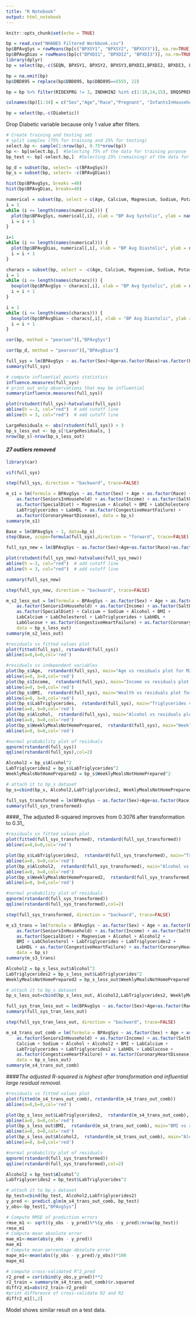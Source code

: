 ---
title: "R Notebook"
output: html_notebook
---

```{r setup, include=FALSE}
knitr::opts_chunk$set(echo = TRUE)
```

```{r load-data, eval=TRUE}
bp = read.csv("NHANES Filtered Workbook.csv")
bp$BPAvgSys = rowMeans(bp[c("BPXSY1", "BPXSY2", "BPXSY3")], na.rm=TRUE)
bp$BPAvgDias = rowMeans(bp[c("BPXDI1", "BPXDI2", "BPXDI3")], na.rm=TRUE)
library(dplyr)
bp = select(bp,-c(SEQN, BPXSY1, BPXSY2, BPXSY3,BPXDI1,BPXDI2, BPXDI3, LBXIN, LBDINSI, LBDLDL, DIQ050, URXPREG,IND235))
```

```{r}
bp = na.omit(bp)
bp$DBD895 = replace(bp$DBD895, bp$DBD895==5555, 22)
```

```{r}
bp = bp %>% filter(RIDEXPRG != 3, INDHHIN2 %in% c(1:10,14,15), DRQSPREP != 9, DRQSDIET != 9, !ALQ130 %in% c(777,999), !DIQ010 %in% c(7,9), !DIQ160 %in% c(7,9), !DBD895 %in% c(7777,9999), !DPQ030 %in% c(7,9), !MCQ080 %in% c(7,9), !MCQ160B %in% c(7,9), !MCQ160C %in% c(7,9), !MCQ160F %in% c(7,9), !PAD680 %in% c(7777,9999), !SMQ020 %in% c(7,9))
```

```{r}
colnames(bp)[1:34] = c("Sex","Age","Race","Pregnant", "InfantsInHousehold", "ChildrenInHousehold", "SeniorsInHousehold", "Income", "SaltUsed", "SpecialDiet", "Calcium","Magnesium","Sodium","Potassium","Alcohol", "Weight","BMI", "Waist", "LabCalcium", "LabCholesterol", "LabTriglycerides", "LabHDL", "LabGlucose", "DailyAlcoholicDrinks", "Diabetic","Prediabetic", "WeeklyMealsNotHomePrepared", "HighBP", "Overweight", "CongestiveHeartFailure", "CoronaryHeartDisease", "Stroke", "SedentaryMins", "SmokedCigarettes")

```

```{r}
bp = select(bp,-c(Diabetic))
```
Drop Diabetic variable because only 1 value after filters.

```{r}
# Create training and testing set
# split samples (75% for training and 25% for testing)
select.bp <- sample(1:nrow(bp), 0.75*nrow(bp))
bp <- bp[select.bp,]  #Selecting 75% of the data for training purpose
bp_test <- bp[-select.bp,]  #Selecting 25% (remaining) of the data for testing purpose
```


```{r}
bp_d = subset(bp, select= -c(BPAvgSys))
bp_s = subset(bp, select= -c(BPAvgDias))
```

```{r}
hist(bp$BPAvgSys, breaks =40)
hist(bp$BPAvgDias, breaks=40)
```


```{r}
numerical = subset(bp, select = c(Age, Calcium, Magnesium, Sodium, Potassium, Alcohol, Weight, BMI, Waist, LabCalcium, LabCholesterol, LabTriglycerides, LabHDL, LabGlucose, DailyAlcoholicDrinks, WeeklyMealsNotHomePrepared, SedentaryMins))
i = 1
while (i <= length(names(numerical))) {
  plot(bp$BPAvgSys, numerical[,i], xlab = "BP Avg Systolic", ylab = names(numerical)[i])
  i = i + 1
}
```

```{r}

i=1
while (i <= length(names(numerical))) {
  plot(bp$BPAvgDias, numerical[,i], xlab = "BP Avg Diastolic", ylab = names(numerical)[i])
  i = i + 1
}

```

```{r}
characs = subset(bp, select = -c(Age, Calcium, Magnesium, Sodium, Potassium, Alcohol, Weight, BMI, Waist, LabCalcium, LabCholesterol, LabTriglycerides, LabHDL, LabGlucose, DailyAlcoholicDrinks, WeeklyMealsNotHomePrepared, SedentaryMins, BPAvgSys, BPAvgDias))
i = 1
while (i <= length(names(characs))) {
  boxplot(bp$BPAvgSys ~ characs[,i], xlab = "BP Avg Systolic", ylab = names(characs)[i])
  i = i + 1
}
```

```{r}
i = 1
while (i <= length(names(characs))) {
  boxplot(bp$BPAvgDias ~ characs[,i], xlab = "BP Avg Diastolic", ylab = names(characs)[i])
  i = i + 1
}
```

```{r}
cor(bp, method = "pearson")[,"BPAvgSys"]
```

```{r}
cor(bp_d, method = "pearson")[,"BPAvgDias"]
```

```{r}
full_sys = lm(BPAvgSys ~ as.factor(Sex)+Age+as.factor(Race)+as.factor(Pregnant)+as.factor(InfantsInHousehold)+as.factor(ChildrenInHousehold)+as.factor(SeniorsInHousehold)+as.factor(Income)+as.factor(SaltUsed)+as.factor(SpecialDiet)+Calcium+Magnesium+Sodium+ Potassium + Alcohol + BMI + Waist + LabCalcium + LabCholesterol + LabTriglycerides + LabHDL + LabGlucose + DailyAlcoholicDrinks + as.factor(Prediabetic) + WeeklyMealsNotHomePrepared + as.factor(HighBP) + as.factor(Overweight) + as.factor(CongestiveHeartFailure)+as.factor(CoronaryHeartDisease)+as.factor(Stroke)+SedentaryMins + as.factor(SmokedCigarettes), data=bp_s)
summary(full_sys)
```

```{r influencial, eval=TRUE}
# compute influential points statistics
influence.measures(full_sys)
# print out only observations that may be influential 
summary(influence.measures(full_sys))

plot(rstudent(full_sys)~hatvalues(full_sys))
abline(h =-3, col="red")  # add cutoff line
abline(h = 3, col="red")  # add cutoff line

LargeResiduals <- abs(rstudent(full_sys)) > 3
bp_s_less_out <- bp_s[!LargeResiduals, ]
nrow(bp_s)-nrow(bp_s_less_out)
```
#### _27 outliers removed_


```{r}
library(car)
```
```{r}
vif(full_sys)
```

```{r}
step(full_sys, direction = "backward", trace=FALSE)
```

```{r}
m_s1 = lm(formula = BPAvgSys ~ as.factor(Sex) + Age + as.factor(Race) + 
    as.factor(SeniorsInHousehold) + as.factor(Income) + as.factor(SaltUsed) + 
    as.factor(SpecialDiet) + Magnesium + Alcohol + BMI + LabCholesterol + 
    LabTriglycerides + LabHDL + as.factor(CongestiveHeartFailure) + 
    as.factor(CoronaryHeartDisease), data = bp_s)
summary(m_s1)
```

```{r}
Base = lm(BPAvgSys ~ 1, data=bp_s)
step(Base, scope=formula(full_sys),direction = "forward", trace=FALSE)
```


```{r influencial removed model, eval=TRUE}
full_sys_new = lm(BPAvgSys ~ as.factor(Sex)+Age+as.factor(Race)+as.factor(Pregnant)+as.factor(InfantsInHousehold)+as.factor(ChildrenInHousehold)+as.factor(SeniorsInHousehold)+as.factor(Income)+as.factor(SaltUsed)+as.factor(SpecialDiet)+Calcium+Magnesium+Sodium+ Potassium + Alcohol + BMI + Waist + LabCalcium + LabCholesterol + LabTriglycerides + LabHDL + LabGlucose + DailyAlcoholicDrinks + as.factor(Prediabetic) + WeeklyMealsNotHomePrepared + as.factor(HighBP) + as.factor(Overweight) + as.factor(CongestiveHeartFailure)+as.factor(CoronaryHeartDisease)+as.factor(Stroke)+SedentaryMins + as.factor(SmokedCigarettes), data=bp_s_less_out)

plot(rstudent(full_sys_new)~hatvalues(full_sys_new))
abline(h =-3, col="red")  # add cutoff line
abline(h = 3, col="red")  # add cutoff line
```

```{r summary full_sys_new, eval=TRUE}
summary(full_sys_new)
```

```{r stepwise influencial removed , eval=TRUE}
step(full_sys_new, direction = "backward", trace=FALSE)
```

```{r stepwise influencial removed model, eval=TRUE}
m_s2_less_out = lm(formula = BPAvgSys ~ as.factor(Sex) + Age + as.factor(Race) + 
    as.factor(SeniorsInHousehold) + as.factor(Income) + as.factor(SaltUsed) + 
    as.factor(SpecialDiet) + Calcium + Sodium + Alcohol + BMI + 
    LabCalcium + LabCholesterol + LabTriglycerides + LabHDL + 
    LabGlucose + as.factor(CongestiveHeartFailure) + as.factor(CoronaryHeartDisease), 
    data = bp_s_less_out)
summary(m_s2_less_out)
```
```{r residual-assumptions, eval=TRUE}
#residuals vs fitted values plot
plot(fitted(full_sys), rstandard(full_sys))
abline(a=0,b=0,col='red')

#residuals vs independent variables
plot(bp_s$Age,  rstandard(full_sys), main="Age vs residuals plot for M2")
abline(a=0, b=0,col='red')
plot(bp_s$Income,  rstandard(full_sys), main="Income vs residuals plot for M2")
abline(a=0, b=0,col='red')
plot(bp_s$BMI,  rstandard(full_sys), main="Wealth vs residuals plot for M2")
abline(a=0, b=0,col='red')
plot(bp_s$LabTriglycerides,  rstandard(full_sys), main="Triglycerides vs residuals plot for M2")
abline(a=0, b=0,col='red')
plot(bp_s$Alcohol,  rstandard(full_sys), main="Alcohol vs residuals plot for M2")
abline(a=0, b=0,col='red')
plot(bp_s$WeeklyMealsNotHomePrepared,  rstandard(full_sys), main="WeeklyMealsNotHomePrepared vs residuals plot for M2")
abline(a=0, b=0,col='red')

#normal probability plot of residuals
qqnorm(rstandard(full_sys))
qqline(rstandard(full_sys),col=2)
```

```{r squared model, eval=TRUE}

Alcohol2 = bp_s$Alcohol^2
LabTriglycerides2 = bp_s$LabTriglycerides^2
WeeklyMealsNotHomePrepared2 = bp_s$WeeklyMealsNotHomePrepared^2

# attach it to bp_s dataset
bp_s=cbind(bp_s, Alcohol2,LabTriglycerides2, WeeklyMealsNotHomePrepared2)

full_sys_transformed = lm(BPAvgSys ~ as.factor(Sex)+Age+as.factor(Race)+as.factor(Pregnant)+as.factor(InfantsInHousehold)+as.factor(ChildrenInHousehold)+as.factor(SeniorsInHousehold)+as.factor(Income)+as.factor(SaltUsed)+as.factor(SpecialDiet)+Calcium+Magnesium+Sodium+ Potassium + Alcohol + Alcohol2 + BMI + Waist + LabCalcium + LabCholesterol + LabTriglycerides+ LabTriglycerides2 + LabHDL + LabGlucose + DailyAlcoholicDrinks + as.factor(Prediabetic) + WeeklyMealsNotHomePrepared + WeeklyMealsNotHomePrepared2 + as.factor(HighBP) + as.factor(Overweight) + as.factor(CongestiveHeartFailure)+as.factor(CoronaryHeartDisease)+as.factor(Stroke)+SedentaryMins + as.factor(SmokedCigarettes), data=bp_s)
summary(full_sys_transformed)
```
####_ The adjusted R-squared improves from 0.3076 after transformation to 0.31_

```{r residual-assumptions after transform, eval=TRUE}
#residuals vs fitted values plot
plot(fitted(full_sys_transformed), rstandard(full_sys_transformed))
abline(a=0,b=0,col='red')

plot(bp_s$LabTriglycerides2,  rstandard(full_sys_transformed), main="Triglycerides vs residuals plot for M2")
abline(a=0, b=0,col='red')
plot(bp_s$Alcohol2,  rstandard(full_sys_transformed), main="Alcohol vs residuals plot for M2")
abline(a=0, b=0,col='red')
plot(bp_s$WeeklyMealsNotHomePrepared2,  rstandard(full_sys_transformed), main="WeeklyMealsNotHomePrepared vs residuals plot for M2")
abline(a=0, b=0,col='red')

#normal probability plot of residuals
qqnorm(rstandard(full_sys_transformed))
qqline(rstandard(full_sys_transformed),col=2)
```
```{r stepwise transformed , eval=TRUE}
step(full_sys_transformed, direction = "backward", trace=FALSE)
```

```{r stepwise squared model, eval=TRUE}
m_s3_trans = lm(formula = BPAvgSys ~ as.factor(Sex) + Age + as.factor(Race) + 
    as.factor(SeniorsInHousehold) + as.factor(Income) + as.factor(SaltUsed) + 
    as.factor(SpecialDiet) + Magnesium + Alcohol + Alcohol2 + 
    BMI + LabCholesterol + LabTriglycerides + LabTriglycerides2 + 
    LabHDL + as.factor(CongestiveHeartFailure) + as.factor(CoronaryHeartDisease), 
    data = bp_s)
summary(m_s3_trans)
```

```{r transformed and less residual, eval=TRUE}
Alcohol2 = bp_s_less_out$Alcohol^2
LabTriglycerides2 = bp_s_less_out$LabTriglycerides^2
WeeklyMealsNotHomePrepared2 = bp_s_less_out$WeeklyMealsNotHomePrepared^2

# attach it to bp_s dataset
bp_s_less_out=cbind(bp_s_less_out, Alcohol2,LabTriglycerides2, WeeklyMealsNotHomePrepared2)

full_sys_tran_less_out = lm(BPAvgSys ~ as.factor(Sex)+Age+as.factor(Race)+as.factor(Pregnant)+as.factor(InfantsInHousehold)+as.factor(ChildrenInHousehold)+as.factor(SeniorsInHousehold)+as.factor(Income)+as.factor(SaltUsed)+as.factor(SpecialDiet)+Calcium+Magnesium+Sodium+ Potassium + Alcohol + Alcohol2 + BMI + Waist + LabCalcium + LabCholesterol + LabTriglycerides+ LabTriglycerides2 + LabHDL + LabGlucose + DailyAlcoholicDrinks + as.factor(Prediabetic) + WeeklyMealsNotHomePrepared + WeeklyMealsNotHomePrepared2 + as.factor(HighBP) + as.factor(Overweight) + as.factor(CongestiveHeartFailure)+as.factor(CoronaryHeartDisease)+as.factor(Stroke)+SedentaryMins + as.factor(SmokedCigarettes), data=bp_s_less_out)
summary(full_sys_tran_less_out)
```

```{r stepwise transformed and oulier removed, eval=TRUE}
step(full_sys_tran_less_out, direction = "backward", trace=FALSE)
```
```{r stepwise transformed and oulier removed model, eval=TRUE}
m_s4_trans_out_comb = lm(formula = BPAvgSys ~ as.factor(Sex) + Age + as.factor(Race) + 
    as.factor(SeniorsInHousehold) + as.factor(Income) + as.factor(SaltUsed) + 
    Calcium + Sodium + Alcohol + Alcohol2 + BMI + LabCalcium + 
    LabTriglycerides + LabTriglycerides2 + LabHDL + LabGlucose + 
    as.factor(CongestiveHeartFailure) + as.factor(CoronaryHeartDisease), 
    data = bp_s_less_out)
summary(m_s4_trans_out_comb)
```

####_The adjusted R-squared is highest after transformation and influential large residual removal._

```{r residual-assumptions after transform and large residual removal, eval=TRUE}
#residuals vs fitted values plot
plot(fitted(m_s4_trans_out_comb), rstandard(m_s4_trans_out_comb))
abline(a=0,b=0,col='red')

plot(bp_s_less_out$LabTriglycerides2,  rstandard(m_s4_trans_out_comb), main="Triglycerides vs residuals plot for M2")
abline(a=0, b=0,col='red')
plot(bp_s_less_out$BMI,  rstandard(m_s4_trans_out_comb), main="BMI vs residuals plot for M2")
abline(a=0, b=0,col='red')
plot(bp_s_less_out$Alcohol2,  rstandard(m_s4_trans_out_comb), main="Alcohol vs residuals plot for M2")
abline(a=0, b=0,col='red')

#normal probability plot of residuals
qqnorm(rstandard(full_sys_transformed))
qqline(rstandard(full_sys_transformed),col=2)
```

```{r}
Alcohol2 = bp_test$Alcohol^2
LabTriglycerides2 = bp_test$LabTriglycerides^2

# attach it to bp_s dataset
bp_test=cbind(bp_test, Alcohol2,LabTriglycerides2)
y_pred <- predict.glm(m_s4_trans_out_comb, bp_test)
y_obs<-bp_test[,"BPAvgSys"]
```

```{r}
# Compute RMSE of prediction errors 
rmse_m1 <- sqrt((y_obs - y_pred)%*%(y_obs - y_pred)/nrow(bp_test)) 
rmse_m1
# Compute mean absolute error 
mae_m1<-mean(abs(y_obs - y_pred)) 
mae_m1
# Compute mean percentage absolute error 
mape_m1<-mean(abs((y_obs - y_pred)/y_obs))*100 
mape_m1
```

```{r}
# compute cross-validated R^2_pred 
r2_pred = cor(cbind(y_obs,y_pred))**2 
r2_train = summary(m_s4_trans_out_comb)$r.squared 
diffr2_m1=abs(r2_train-r2_pred) 
#print difference of cross-validate R2 and R2 
diffr2_m1[1,2]

```
Model shows similar result on a test data.



